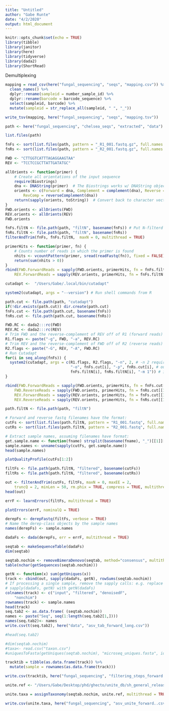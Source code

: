 ```yaml
---
title: "Untitled"
author: "Gabe Runte"
date: "4/2/2020"
output: html_document
---
```


```r
knitr::opts_chunk$set(echo = TRUE)
library(tibble)
library(janitor)
library(here)
library(tidyverse)
library(dada2)
library(ShortRead)
```

Demultiplexing
```r
mapping = read_csv(here("fungal_sequencing", "seqs", "mapping.csv")) %>% 
  clean_names() %>% 
  dplyr::rename(sampleid = number_sample_id) %>% 
  dplyr::rename(barcode = barcode_sequence) %>% 
  select(sampleid, barcode) %>% 
  mutate(sampleid = str_replace_all(sampleid, " ", "_"))

write_tsv(mapping, here("fungal_sequencing", "seqs", "mapping.tsv"))

```



```r
path <- here("fungal_sequencing", "chelsea_seqs", "extracted", "data")
```



```r
list.files(path)
```

```r
fnFs <- sort(list.files(path, pattern = "_R1_001.fastq.gz", full.names = TRUE))
fnRs <- sort(list.files(path, pattern = "_R2_001.fastq.gz", full.names = TRUE))

FWD <- "CTTGGTCATTTAGAGGAAGTAA"
REV <- "TCCTCCGCTTATTGATATGC"

allOrients <- function(primer) {
    # Create all orientations of the input sequence
    require(Biostrings)
    dna <- DNAString(primer)  # The Biostrings works w/ DNAString objects rather than character vectors
    orients <- c(Forward = dna, Complement = complement(dna), Reverse = reverse(dna), 
        RevComp = reverseComplement(dna))
    return(sapply(orients, toString))  # Convert back to character vector
}
FWD.orients <- allOrients(FWD)
REV.orients <- allOrients(REV)
FWD.orients

fnFs.filtN <- file.path(path, "filtN", basename(fnFs)) # Put N-filterd files in filtN/ subdirectory
fnRs.filtN <- file.path(path, "filtN", basename(fnRs))
filterAndTrim(fnFs, fnFs.filtN,  maxN = 0, multithread = TRUE)

primerHits <- function(primer, fn) {
    # Counts number of reads in which the primer is found
    nhits <- vcountPattern(primer, sread(readFastq(fn)), fixed = FALSE)
    return(sum(nhits > 0))
}
rbind(FWD.ForwardReads = sapply(FWD.orients, primerHits, fn = fnFs.filtN[[1]]), 
    REV.ForwardReads = sapply(REV.orients, primerHits, fn = fnFs.filtN[[1]]))
```

```r
cutadapt <-  "/Users/Gabe/.local/bin/cutadapt"

system2(cutadapt, args = "--version") # Run shell commands from R

path.cut <- file.path(path, "cutadapt")
if(!dir.exists(path.cut)) dir.create(path.cut)
fnFs.cut <- file.path(path.cut, basename(fnFs))
fnRs.cut <- file.path(path.cut, basename(fnRs))

FWD.RC <- dada2:::rc(FWD)
REV.RC <- dada2:::rc(REV)
# Trim FWD and the reverse-complement of REV off of R1 (forward reads)
R1.flags <- paste("-g", FWD, "-a", REV.RC) 
# Trim REV and the reverse-complement of FWD off of R2 (reverse reads)
R2.flags <- paste("-G", REV, "-A", FWD.RC) 
# Run Cutadapt
for(i in seq_along(fnFs)) {
  system2(cutadapt, args = c(R1.flags, R2.flags, "-n", 2, # -n 2 required to remove FWD and REV from reads
                             "-o", fnFs.cut[i], "-p", fnRs.cut[i], # output files
                             fnFs.filtN[i], fnRs.filtN[i], "-m 1")) # input files
}

rbind(FWD.ForwardReads = sapply(FWD.orients, primerHits, fn = fnFs.cut[[1]]), 
    FWD.ReverseReads = sapply(FWD.orients, primerHits, fn = fnRs.cut[[1]]), 
    REV.ForwardReads = sapply(REV.orients, primerHits, fn = fnFs.cut[[1]]), 
    REV.ReverseReads = sapply(REV.orients, primerHits, fn = fnRs.cut[[1]]))

```

```r

path.filtN <- file.path(path, "filtN")

# Forward and reverse fastq filenames have the format:
cutFs <- sort(list.files(path.filtN, pattern = "R1_001.fastq", full.names = TRUE))
cutRs <- sort(list.files(path.filtN, pattern = "R2_001.fastq", full.names = TRUE))

# Extract sample names, assuming filenames have format:
get.sample.name <- function(fname) strsplit(basename(fname), "_")[[1]][1]
sample.names <- unname(sapply(cutFs, get.sample.name))
head(sample.names)

```


```r
plotQualityProfile(cutFs[1:2])

```
```r
filtFs <- file.path(path.filtN, "filtered", basename(cutFs))
filtRs <- file.path(path.filtN, "filtered", basename(cutRs))
```


```r
out <- filterAndTrim(cutFs, filtFs, maxN = 0, maxEE = 2, 
    truncQ = 2, minLen = 50, rm.phix = TRUE, compress = TRUE, multithread = TRUE)  # on windows, set multithread = FALSE
head(out)
```

```r
errF <- learnErrors(filtFs, multithread = TRUE)
```

```r

plotErrors(errF, nominalQ = TRUE)
```

```r
derepFs <- derepFastq(filtFs, verbose = TRUE)
# Name the derep-class objects by the sample names
names(derepFs) <- sample.names

```

```r
dadaFs <- dada(derepFs, err = errF, multithread = TRUE)
```


```r
seqtab <- makeSequenceTable(dadaFs)
dim(seqtab)
```

```r
seqtab.nochim <- removeBimeraDenovo(seqtab, method="consensus", multithread=TRUE, verbose=TRUE)
table(nchar(getSequences(seqtab.nochim)))
```

```r
getN <- function(x) sum(getUniques(x))
track <- cbind(out, sapply(dadaFs, getN), rowSums(seqtab.nochim))
# If processing a single sample, remove the sapply calls: e.g. replace
# sapply(dadaFs, getN) with getN(dadaFs)
colnames(track) <- c("input", "filtered", "denoisedF", 
    "nonchim")
rownames(track) <- sample.names
head(track)
seq.tab2 <- as.data.frame( (seqtab.nochim))
names <- paste("Seq", seq(1:length(seq.tab2[1,])))
names(seq.tab2)<- names
write.csv(t(seq.tab2), here("data", "asv_tab_forward_long.csv"))

#head(seq.tab2)

#dim(seqtab.nochim)
#taxa<- read.csv("taxon.csv")
#uniquesToFasta(getUniques(seqtab.nochim), "microseq_uniques.fasta", ids=paste0("Seq", seq(length(getUniques(seqtab.nochim)))))
```

```r
tracktib = tibble(as.data.frame(track)) %>% 
  mutate(sample = rownames(as.data.frame(track)))

write.csv(tracktib, here("fungal_sequencing", "filtering_steps_forward.csv"))
```


```r
unite.ref <- "/Users/Gabe/Desktop/phd/ghecto/unite_db/sh_general_release_s_10.05.2021/sh_general_release_dynamic_s_10.05.2021.fasta"

unite.taxa = assignTaxonomy(seqtab.nochim, unite.ref, multithread = TRUE, tryRC = TRUE)

write.csv(unite.taxa, here("fungal_sequencing", "asv_unite_forward..csv"))
```
